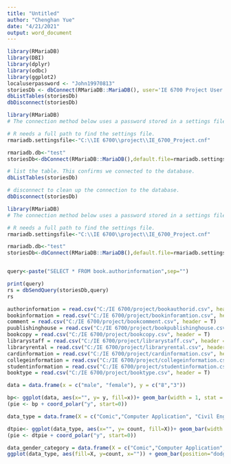 ---
title: "Untitled"
author: "Chenghan Yue"
date: "4/21/2021"
output: word_document
---

```{r}
library(RMariaDB)
library(DBI)
library(dplyr)
library(odbc)
library(ggplot2)
localuserpassword <- "John19970813"
storiesDb <- dbConnect(RMariaDB::MariaDB(), user='IE 6700 Project User', password=localuserpassword, dbname='book', host='localhost')
dbListTables(storiesDb)
dbDisconnect(storiesDb)
```


```{r}
library(RMariaDB)
# The connection method below uses a password stored in a settings file.

# R needs a full path to find the settings file.
rmariadb.settingsfile<-"C:\\IE 6700\\project\\IE_6700_Project.cnf"

rmariadb.db<-"test"
storiesDb<-dbConnect(RMariaDB::MariaDB(),default.file=rmariadb.settingsfile,group=rmariadb.db)

# list the table. This confirms we connected to the database.
dbListTables(storiesDb)

# disconnect to clean up the connection to the database.
dbDisconnect(storiesDb)

```

```{r}
library(RMariaDB)
# The connection method below uses a password stored in a settings file.

# R needs a full path to find the settings file.
rmariadb.settingsfile<-"C:\\IE 6700\\project\\IE_6700_Project.cnf"

rmariadb.db<-"test"
storiesDb<-dbConnect(RMariaDB::MariaDB(),default.file=rmariadb.settingsfile,group=rmariadb.db)


query<-paste("SELECT * FROM book.authorinformation",sep="")

print(query)
rs = dbSendQuery(storiesDb,query)
rs
```


```{r}
authorinformation = read.csv("C:/IE 6700/project/bookauthorid.csv", header = T)
bookinformation = read.csv("C:/IE 6700/project/bookinforamtion.csv", header = T)
comment = read.csv("C:/IE 6700/project/bookcomment.csv", header = T)
puublishinghouse = read.csv("C:/IE 6700/project/bookpublishinghouse.csv", header = T)
bookcopy = read.csv("C:/IE 6700/project/bookcopy.csv", header = T)
librarystaff = read.csv("C:/IE 6700/project/librarystaff.csv", header = T)
libraryrental = read.csv("C:/IE 6700/project/libraryrental.csv", header = T)
cardinformation = read.csv("C:/IE 6700/project/cardinformation.csv", header = T)
collegeinformation = read.csv("C:/IE 6700/project/collegeinformation.csv", header = T)
studentinformation = read.csv("C:/IE 6700/project/studentinformation.csv", header = T)
booktype = read.csv("C:/IE 6700/project/booktype.csv", header = T)
```



```{r}
data = data.frame(x = c("male", "female"), y = c("8","3"))

bp<- ggplot(data, aes(x="", y= y, fill=x))+ geom_bar(width = 1, stat = "identity")
(pie <- bp + coord_polar("y", start=0))
```


```{r}

data_type = data.frame(X = c("Comic","Computer Application", "Civil Engineering", "Management", "Novel", "history", "biography"), count = c("3","4", "1", "1", "1", "1", "1" ) )

dtpie<- ggplot(data_type, aes(x="", y= count, fill=X))+ geom_bar(width = 1, stat = "identity")
(pie <- dtpie + coord_polar("y", start=0))

data_gender_category = data.frame(X = c("Comic","Computer Application", "Civil Engineering", "Management", "Novel", "history", "biography"), count = c("3","4", "1", "1", "1", "1", "1" ), gender = c() )
ggplot(data_type, aes(fill=X, y=count, x="")) + geom_bar(position="dodge", stat="identity")
```